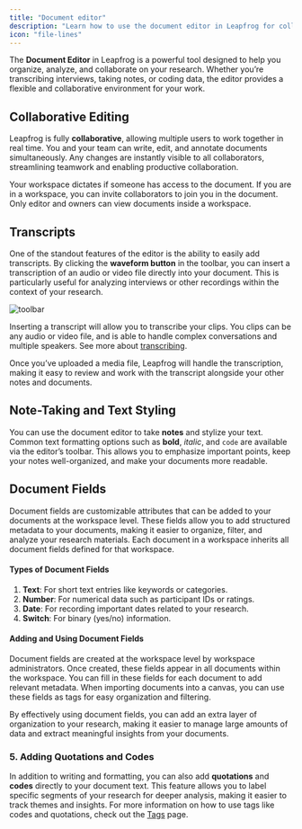 ```yaml
---
title: "Document editor"
description: "Learn how to use the document editor in Leapfrog for collaborative research, note-taking, and coding."
icon: "file-lines"
---
```


The **Document Editor** in Leapfrog is a powerful tool designed to help you organize, analyze, and collaborate on your research. Whether you’re transcribing interviews, taking notes, or coding data, the editor provides a flexible and collaborative environment for your work.

## Collaborative Editing

Leapfrog is fully **collaborative**, allowing multiple users to work together in real time. You and your team can write, edit, and annotate documents simultaneously. Any changes are instantly visible to all collaborators, streamlining teamwork and enabling productive collaboration.

Your workspace dictates if someone has access to the document. If you are in a workspace, you can invite collaborators to join you in the document. Only editor and owners can view documents inside a workspace.

## Transcripts

One of the standout features of the editor is the ability to easily add transcripts. By clicking the **waveform button** in the toolbar, you can insert a transcription of an audio or video file directly into your document. This is particularly useful for analyzing interviews or other recordings within the context of your research.

![toolbar](/images/document-editor/toolbar.svg)

Inserting a transcript will allow you to transcribe your clips. You clips can be any audio or video file, and is able to handle complex conversations and multiple speakers. See more about [transcribing](/basics/transcribing-interviews).

Once you’ve uploaded a media file, Leapfrog will handle the transcription, making it easy to review and work with the transcript alongside your other notes and documents.

## Note-Taking and Text Styling

You can use the document editor to take **notes** and stylize your text. Common text formatting options such as **bold**, _italic_, and `code` are available via the editor’s toolbar. This allows you to emphasize important points, keep your notes well-organized, and make your documents more readable.

## Document Fields

Document fields are customizable attributes that can be added to your documents at the workspace level. These fields allow you to add structured metadata to your documents, making it easier to organize, filter, and analyze your research materials. Each document in a workspace inherits all document fields defined for that workspace.

#### Types of Document Fields

1. **Text**: For short text entries like keywords or categories.
2. **Number**: For numerical data such as participant IDs or ratings.
3. **Date**: For recording important dates related to your research.
4. **Switch**: For binary (yes/no) information.

#### Adding and Using Document Fields

Document fields are created at the workspace level by workspace administrators. Once created, these fields appear in all documents within the workspace. You can fill in these fields for each document to add relevant metadata. When importing documents into a canvas, you can use these fields as tags for easy organization and filtering.

By effectively using document fields, you can add an extra layer of organization to your research, making it easier to manage large amounts of data and extract meaningful insights from your documents.

### 5. Adding Quotations and Codes

In addition to writing and formatting, you can also add **quotations** and **codes** directly to your document text. This feature allows you to label specific segments of your research for deeper analysis, making it easier to track themes and insights. For more information on how to use tags like codes and quotations, check out the [Tags](basics/quotes-and-tags) page.
